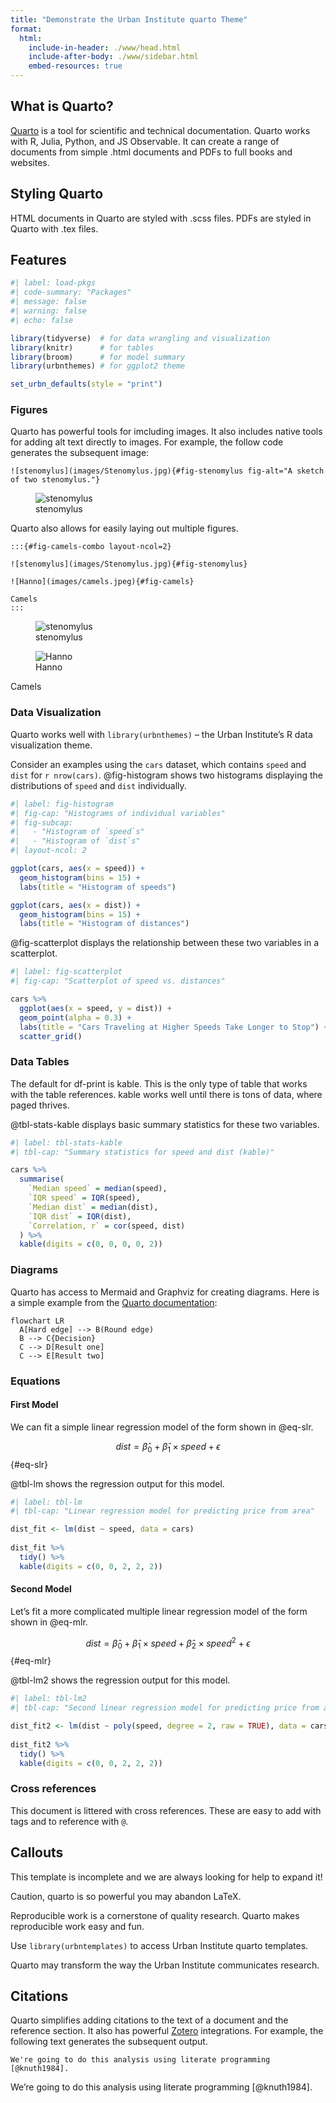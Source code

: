 ```yaml
---
title: "Demonstrate the Urban Institute quarto Theme"
format:
  html:
    include-in-header: ./www/head.html
    include-after-body: ./www/sidebar.html
    embed-resources: true
---
```


## What is Quarto?

[Quarto](https://quarto.org/) is a tool for scientific and technical documentation. Quarto works with R, Julia, Python, and JS Observable. It can create a range of documents from simple .html documents and PDFs to full books and websites. 

## Styling Quarto

HTML documents in Quarto are styled with .scss files. PDFs are styled in Quarto with .tex files. 

## Features

```r
#| label: load-pkgs
#| code-summary: "Packages"
#| message: false
#| warning: false
#| echo: false

library(tidyverse)  # for data wrangling and visualization
library(knitr)      # for tables
library(broom)      # for model summary
library(urbnthemes) # for ggplot2 theme

set_urbn_defaults(style = "print")

```

### Figures

Quarto has powerful tools for imcluding images. It also includes native tools for adding alt text directly to images. For example, the follow code generates the subsequent image:

```
![stenomylus](images/Stenomylus.jpg){#fig-stenomylus fig-alt="A sketch of two stenomylus."}
```

![stenomylus](images/Stenomylus.jpg){#fig-stenomylus fig-alt="A sketch of two stenomylus."}

Quarto also allows for easily laying out multiple figures.

```
:::{#fig-camels-combo layout-ncol=2}

![stenomylus](images/Stenomylus.jpg){#fig-stenomylus}

![Hanno](images/camels.jpeg){#fig-camels}

Camels
:::

```

:::{#fig-camels-combo layout-ncol=2}

![stenomylus](images/Stenomylus.jpg){#fig-stenomylus}

![Hanno](images/camels.jpeg){#fig-camels}

Camels
:::

### Data Visualization {#sec-dataviz}

Quarto works well with `library(urbnthemes)` -- the Urban Institute's R data visualization theme. 

Consider an examples using the `cars` dataset, which contains `speed` and `dist` for `r nrow(cars)`. @fig-histogram shows two histograms displaying the distributions of `speed` and `dist` individually.

```r
#| label: fig-histogram
#| fig-cap: "Histograms of individual variables"
#| fig-subcap:
#|   - "Histogram of `speed`s"
#|   - "Histogram of `dist`s" 
#| layout-ncol: 2

ggplot(cars, aes(x = speed)) +
  geom_histogram(bins = 15) +
  labs(title = "Histogram of speeds")

ggplot(cars, aes(x = dist)) +
  geom_histogram(bins = 15) +
  labs(title = "Histogram of distances")

```

@fig-scatterplot displays the relationship between these two variables in a scatterplot.

```r
#| label: fig-scatterplot
#| fig-cap: "Scatterplot of speed vs. distances"

cars %>%
  ggplot(aes(x = speed, y = dist)) +
  geom_point(alpha = 0.3) +
  labs(title = "Cars Traveling at Higher Speeds Take Longer to Stop") +
  scatter_grid()

```

### Data Tables {#sec-tables}

The default for df-print is kable. This is the only type of table that works with the table references. kable works well until there is tons of data, where paged thrives. 

@tbl-stats-kable displays basic summary statistics for these two variables.

```r
#| label: tbl-stats-kable
#| tbl-cap: "Summary statistics for speed and dist (kable)"

cars %>%
  summarise(
    `Median speed` = median(speed),
    `IQR speed` = IQR(speed),
    `Median dist` = median(dist),
    `IQR dist` = IQR(dist),
    `Correlation, r` = cor(speed, dist)
  ) %>%
  kable(digits = c(0, 0, 0, 0, 2))

```

### Diagrams {#sec-diagrams}

Quarto has access to Mermaid and Graphviz for creating diagrams. Here is a simple example from the [Quarto documentation](https://quarto.org/docs/authoring/diagrams.html):

```mermaid
flowchart LR
  A[Hard edge] --> B(Round edge)
  B --> C{Decision}
  C --> D[Result one]
  C --> E[Result two]
```

### Equations {#sec-equations}

#### First Model

We can fit a simple linear regression model of the form shown in @eq-slr.

$$
dist = \hat{\beta}_0 + \hat{\beta}_1 \times speed + \epsilon
$$ {#eq-slr}

@tbl-lm shows the regression output for this model.

```r
#| label: tbl-lm
#| tbl-cap: "Linear regression model for predicting price from area"

dist_fit <- lm(dist ~ speed, data = cars)
  
dist_fit %>%
  tidy() %>%
  kable(digits = c(0, 0, 2, 2, 2))

```

#### Second Model

Let's fit a more complicated multiple linear regression model of the form shown in @eq-mlr. 

$$
dist = \hat{\beta}_0 + \hat{\beta}_1 \times speed + \hat{\beta}_2 \times speed ^ 2 + \epsilon
$$ {#eq-mlr}

@tbl-lm2 shows the regression output for this model.

```r
#| label: tbl-lm2
#| tbl-cap: "Second linear regression model for predicting price from area"

dist_fit2 <- lm(dist ~ poly(speed, degree = 2, raw = TRUE), data = cars)
  
dist_fit2 %>%
  tidy() %>%
  kable(digits = c(0, 0, 2, 2, 2))

```

### Cross references

This document is littered with cross references. These are easy to add with tags and to reference with `@`. 

## Callouts {#sec-callouts}

:::{.callout-note}
This template is incomplete and we are always looking for help to expand it!
:::

:::{.callout-warning}
Caution, quarto is so powerful you may abandon LaTeX. 
:::

:::{.callout-important}
Reproducible work is a cornerstone of quality research. Quarto makes reproducible work easy and fun. 
:::

:::{.callout-tip collapse="true"}
Use `library(urbntemplates)` to access Urban Institute quarto templates. 
:::

:::{.callout-caution collapse="true"}
Quarto may transform the way the Urban Institute communicates research. 
:::

## Citations

Quarto simplifies adding citations to the text of a document and the reference section. It also has powerful [Zotero](https://www.zotero.org/) integrations. For example, the following text generates the subsequent output.  

```
We're going to do this analysis using literate programming [@knuth1984].
```

We're going to do this analysis using literate programming [@knuth1984].

<!--# ADD SECTION HEADING FOR REFERENCES HERE -->
